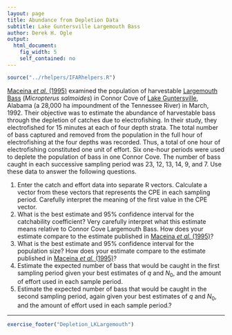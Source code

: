 ```yaml
---
layout: page
title: Abundance from Depletion Data
subtitle: Lake Guntersville Largemouth Bass
author: Derek H. Ogle
output: 
  html_document: 
    fig_width: 5
    self_contained: no
---
```

```r
source("../rhelpers/IFARhelpers.R")
```

[Maceina *et al.* (1995)](https://www.researchgate.net/profile/Michael_Maceina/publication/233240780_Estimating_Harvestable_Largemouth_Bass_Abundance_in_a_Reservoir_with_an_Electrofishing_Catch_Depletion_Technique/links/54f3431a0cf24eb8794c2aae.pdf) examined the population of harvestable [Largemouth Bass](https://en.wikipedia.org/wiki/Largemouth_bass) (*Micropterus salmoides*) in Connor Cove of [Lake Guntersville](https://en.wikipedia.org/wiki/Guntersville_Lake), Alabama (a 28,000 ha impoundment of the Tennessee River) in March, 1992.  Their objective was to estimate the abundance of harvestable bass through the depletion of catches due to electrofishing.  In their study, they electrofished for 15 minutes at each of four depth strata.  The total number of bass captured and removed from the population in the full hour of electrofishing at the four depths was recorded.  Thus, a total of one hour of electrofishing constituted one unit of effort.  Six one-hour periods were used to deplete the population of bass in one Connor Cove.  The number of bass caught in each successive sampling period was 23, 12, 13, 14, 9, and 7.  Use these data to answer the following questions.

1. Enter the catch and effort data into separate R vectors.  Calculate a vector from these vectors that represents the CPE in each sampling period.  Carefully interpret the meaning of the first value in the CPE vector.
1. What is the best estimate and 95% confidence interval for the catchability coefficient?  Very carefully interpret what this estimate means relative to Connor Cove Largemouth Bass.  How does your estimate compare to the estimate published in [Maceina *et al.* (1995)](https://www.researchgate.net/profile/Michael_Maceina/publication/233240780_Estimating_Harvestable_Largemouth_Bass_Abundance_in_a_Reservoir_with_an_Electrofishing_Catch_Depletion_Technique/links/54f3431a0cf24eb8794c2aae.pdf)?
1. What is the best estimate and 95% confidence interval for the population size?  How does your estimate compare to the estimate published in [Maceina *et al.* (1995)](https://www.researchgate.net/profile/Michael_Maceina/publication/233240780_Estimating_Harvestable_Largemouth_Bass_Abundance_in_a_Reservoir_with_an_Electrofishing_Catch_Depletion_Technique/links/54f3431a0cf24eb8794c2aae.pdf)?
1. Estimate the expected number of bass that would be caught in the first sampling period given your best estimates of $q$ and $N_{0}$, and the amount of effort used in each sample period.
1. Estimate the expected number of bass that would be caught in the second sampling period, again given your best estimates of $q$ and $N_{0}$, and the amount of effort used in each sample period.?

---
```r
exercise_footer("Depletion_LKLargemouth")
```
